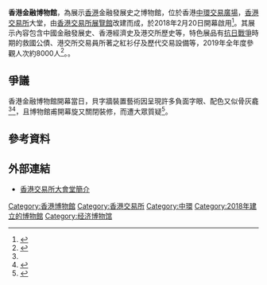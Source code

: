 '''香港金融博物館'''，為展示[[香港|香港]]金融發展史之博物館，位於香港[[中環|中環]][[交易廣場|交易廣場]]，[[香港交易所|香港交易所]]大堂，由[[香港交易所展覽館|香港交易所展覽館]]改建而成，於2018年2月20日開幕啟用<ref name=mingbao>{{cite|url=https://news.mingpao.com/ins/%E6%B8%AF%E8%81%9E/article/20180221/s00001/1519143608310/%E3%80%90%E5%A4%9A%E5%9C%96%E3%80%91%E9%A6%99%E6%B8%AF%E9%87%91%E8%9E%8D%E5%A4%A7%E6%9C%83%E5%A0%82%E6%8F%AD%E5%B9%95-%E4%B8%80%E5%B9%85%E3%80%8C%E5%AD%97%E7%89%86%E3%80%8D%E6%9C%80%E6%90%B6%E7%9C%BC|title=【多圖】香港金融大會堂揭幕　一幅「字牆」最搶眼|publisher=[[明報|明報]]|date=2018-02-21|accessdate=2020-10-27|archive-date=2020-11-08|archive-url=https://web.archive.org/web/20201108173218/https://news.mingpao.com/ins/%e6%b8%af%e8%81%9e/article/20180221/s00001/1519143608310/%e3%80%90%e5%a4%9a%e5%9c%96%e3%80%91%e9%a6%99%e6%b8%af%e9%87%91%e8%9e%8d%e5%a4%a7%e6%9c%83%e5%a0%82%e6%8f%ad%e5%b9%95-%e4%b8%80%e5%b9%85%e3%80%8c%e5%ad%97%e7%89%86%e3%80%8d%e6%9c%80%e6%90%b6%e7%9c%bc|dead-url=no}}</ref>。其展示內容包含中國金融發展史、香港經濟史及港交所歷史等，特色展品有[[抗日戰爭|抗日戰爭]]時期的救國公債、港交所交易員所著之紅衫仔及歷代交易設備等，2019年全年度參觀人次約8000人<ref name=hke2019>{{cite|url=https://www.hkexgroup.com/-/media/HKEX-Group-Site/ssd/Investor-Relations/Regulatory-Reports/documents/2020/c200316csr.pdf|title=2019年企業社會責任報告|page=39|publisher=香港交易所|year=2020|accessdate=2020-10-28|archive-date=2020-12-01|archive-url=https://web.archive.org/web/20201201185031/https://www.hkexgroup.com/-/media/HKEX-Group-Site/ssd/Investor-Relations/Regulatory-Reports/documents/2020/c200316csr.pdf|dead-url=no}}</ref>。。

==爭議==
香港金融博物館開幕當日，貝字牆裝置藝術因呈現許多負面字眼、配色又似骨灰龕<ref name=mingbao/><ref name=hk01>{{cite|url=https://www.hk01.com/%E7%86%B1%E7%88%86%E8%A9%B1%E9%A1%8C/161576/%E9%97%9C%E5%85%AC%E7%81%BD%E9%9B%A3-%E6%B8%AF%E4%BA%A4%E6%89%80%E8%B2%9D%E5%AD%97%E7%89%86%E8%A2%AB%E6%8C%87%E4%BC%BC%E9%AA%A8%E7%81%B0%E9%BE%95-%E9%A9%9A%E7%8F%BE-%E8%B2%AA-%E8%B3%84-%E8%B3%8A-%E5%AD%97%E7%9C%BC|title=【關公災難】港交所貝字牆被指似骨灰龕　驚現「貪、賄、賊」字眼|publisher=[[hk01|hk01]]|date=2018-02-21|accessdate=2020-10-27|archive-date=2019-12-19|archive-url=https://web.archive.org/web/20191219193521/https://www.hk01.com/%E7%86%B1%E7%88%86%E8%A9%B1%E9%A1%8C/161576/%E9%97%9C%E5%85%AC%E7%81%BD%E9%9B%A3-%E6%B8%AF%E4%BA%A4%E6%89%80%E8%B2%9D%E5%AD%97%E7%89%86%E8%A2%AB%E6%8C%87%E4%BC%BC%E9%AA%A8%E7%81%B0%E9%BE%95-%E9%A9%9A%E7%8F%BE-%E8%B2%AA-%E8%B3%84-%E8%B3%8A-%E5%AD%97%E7%9C%BC|dead-url=no}}</ref>，且博物館甫開幕旋又關閉裝修，而遭大眾質疑<ref name=hkej>{{cite|url=https://www1.hkej.com/dailynews/finnews/article/1772585/%E9%87%91%E8%9E%8D%E5%8D%9A%E7%89%A9%E9%A4%A8%E7%94%A9%E8%BD%86+%E9%96%8B%E5%B9%95%E5%8D%B3%E9%96%89%E9%96%80%E8%A3%9D%E4%BF%AE|title=【金融博物館甩轆 開幕即閉門裝修|publisher=[[信報財經新聞|信報財經新聞]]|date=2018-02-21|accessdate=2020-10-27|archive-date=2020-11-05|archive-url=https://web.archive.org/web/20201105021732/http://www1.hkej.com/dailynews/finnews/article/1772585/%E9%87%91%E8%9E%8D%E5%8D%9A%E7%89%A9%E9%A4%A8%E7%94%A9%E8%BD%86+%E9%96%8B%E5%B9%95%E5%8D%B3%E9%96%89%E9%96%80%E8%A3%9D%E4%BF%AE|dead-url=no}}</ref>。


==參考資料==
{{references}}

==外部連結==
*[https://www.hkex.com.hk/-/media/HKEX-Market/News/News-Release/2018/170220news/1802202news_c.pdf?la=zh-HK 香港交易所大會堂簡介] {{Wayback|url=https://www.hkex.com.hk/-/media/HKEX-Market/News/News-Release/2018/170220news/1802202news_c.pdf?la=zh-HK |date=20201030184816 }}

{{香港博物館}}

[[Category:香港博物館|Category:香港博物館]]
[[Category:香港交易所|Category:香港交易所]]
[[Category:中環|Category:中環]]
[[Category:2018年建立的博物館|Category:2018年建立的博物館]]
[[Category:经济博物馆|Category:经济博物馆]]